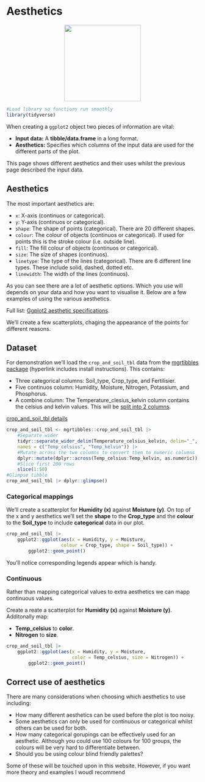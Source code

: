 # Aesthetics
<center>
![](images/ggplot2_aesthetics.png){style="width:200px"}
</center>

```r
#Load library so functions run smoothly
library(tidyverse)
```

When creating a `ggplot2` object two pieces of information are vital:

- __Input data:__ A __tibble/data.frame__ in a long format.
- __Aesthetics:__ Specifies which columns of the input data are used for the different parts of the plot.

This page shows different aesthetics and their uses whilst the previous page described the input data.

## Aesthetics

The most important aesthetics are:

- `x`: X-axis (continuos or categorical).
- `y`: Y-axis (continuos or categorical).
- `shape`: The shape of points (categorical). There are 20 different shapes.
- `colour`: The colour of objects (continuos or categorical). If used for points this is the stroke colour (i.e. outside line).
- `fill`: The fill colour of objects (continuos or categorical).
- `size`: The size of shapes (continuos).
- `linetype`: The type of the lines (categorical). There are 6 different line types. These include solid, dashed, dotted etc.
- `linewidth`: The width of the lines (continuos).

As you can see there are a lot of aesthetic options.
Which you use will depends on your data and how you want to visualise it.
Below are a few examples of using the various aesthetics.

Full list: [Ggplot2 aesthetic specifications](https://ggplot2.tidyverse.org/articles/ggplot2-specs.html).

We'll create a few scatterplots, chaging the appearance of the points for different reasons.

## Dataset

For demonstration we'll load the `crop_and_soil_tbl` data from the [mgrtibbles package](/datasets/mgrtibbles.qmd) (hyperlink includes install instructions).
This contains:

- Three categorical columns: Soil_type, Crop_type, and Fertilisier.
- Five continuos column: Humidity, Moisture, Nitrogen, Potassium, and Phosphorus.
- A combine column: The Temperature_clesius_kelvin column contains the celsius and kelvin values. This will be [split into 2 columns](/tidyr/separate_wider.html#separate-a-column).

[crop_and_soil_tbl details](https://github.com/m-gemmell/mgrtibbles/wiki/crop_and_soil_tbl)

```r
crop_and_soil_tbl <- mgrtibbles::crop_and_soil_tbl |> 
    #Separate wider
    tidyr::separate_wider_delim(Temperature_celsius_kelvin, delim="_",
    names = c("Temp_celsius", "Temp_kelvin")) |>
    #Mutate across the two columns to convert them to numeric columns
    dplyr::mutate(dplyr::across(Temp_celsius:Temp_kelvin, as.numeric)) |>
    #Slice first 200 rows
    slice(1:50)
#Glimpse tibble
crop_and_soil_tbl |> dplyr::glimpse()
```

### Categorical mappings

We'll create a scatterplot for __Humidity (x)__ against __Moisture (y)__.
On top of the x and y aesthetics we'll set the __shape__ to the __Crop_type__ and the __colour__ to the __Soil_type__ to include __categorical__ data in our plot.

```r
crop_and_soil_tbl |>
    ggplot2::ggplot(aes(x = Humidity, y = Moisture, 
                    colour = Crop_type, shape = Soil_type)) +
        ggplot2::geom_point()
```

You'll notice corresponding legends appear which is handy.

### Continuous

Rather than mapping categorical values to extra aesthetics we can mapp continuous values.

Create a reate a scatterplot for __Humidity (x)__ against __Moisture (y)__.
Additonally map:

- __Temp_celsius__ to __color__.
- __Nitrogen__ to __size__.

```r
crop_and_soil_tbl |>
    ggplot2::ggplot(aes(x = Humidity, y = Moisture, 
                        color = Temp_celsius, size = Nitrogen)) +
        ggplot2::geom_point()
```

## Correct use of aesthetics

There are many considerations when choosing which aesthetics to use including:

- How many different aesthetics can be used before the plot is too noisy.
- Some aesthetics can only be used for continuous or categorical whilst others can be used for both.
- How many categorical gorupings can be effectively used for an aesthetic. Although you could use 100 colours for 100 groups, the colours will be very hard to differentiate between.
- Should you be using colour blind friendly palettes?

Some of these will be touched upon in this website.
However, if you want more theory and examples I woudl recommend
